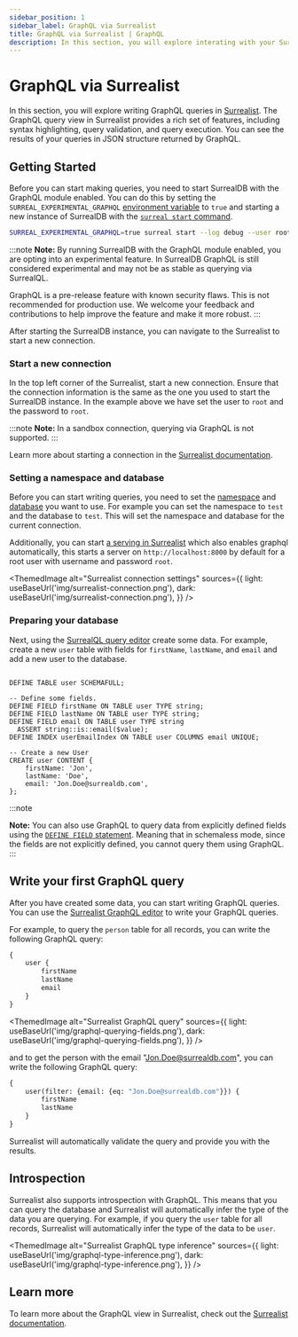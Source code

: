 ```yaml
---
sidebar_position: 1
sidebar_label: GraphQL via Surrealist 
title: GraphQL via Surrealist | GraphQL
description: In this section, you will explore interating with your SurrealDB instance using GraphQL queries using Surrealist, the official query editor for SurrealDB. Surrealist is a powerful tool that allows you to write, execute, and visualize GraphQL queries in real-time.
---
```



# GraphQL via Surrealist 

In this section, you will explore writing GraphQL queries in [Surrealist](https://surrealist.app/query). The GraphQL query view in Surrealist provides a rich set of features, including syntax highlighting, query validation, and query execution. You can see the results of your queries in JSON structure returned by GraphQL.

## Getting Started

Before you can start making queries, you need to start SurrealDB with the GraphQL module enabled. You can do this by setting the `SURREAL_EXPERIMENTAL_GRAPHQL` [environment variable](/docs/surrealdb/installation/running/env_vars) to `true` and starting a new instance of SurrealDB with the [`surreal start` command](/docs/surrealdb/cli/start).

```bash
SURREAL_EXPERIMENTAL_GRAPHQL=true surreal start --log debug --user root --password root
```

:::note
__Note:__ By running SurrealDB with the GraphQL module enabled, you are opting into an experimental feature. In SurrealDB GraphQL is still considered experimental and may not be as stable as querying via SurrealQL.  

GraphQL is a pre-release feature with known security flaws. This is not recommended for production use. We welcome your feedback and contributions to help improve the feature and make it more robust.
:::

After starting the SurrealDB instance, you can navigate to the Surrealist to start a new connection. 

### Start a new connection

In the top left corner of the Surrealist, start a new connection. Ensure that the connection information is the same as the one you used to start the SurrealDB instance. In the example above we have set the user to `root` and the password to `root`. 

:::note
__Note:__ In a sandbox connection, querying via GraphQL is not supported. 
:::

Learn more about starting a connection in the [Surrealist documentation](/docs/surrealist/getting-started). 

### Setting a namespace and database

Before you can start writing queries, you need to set the [namespace](/docs/surrealdb/introduction/concepts/namespace) and [database](/docs/surrealdb/introduction/concepts/database) you want to use. For example you can set the namespace to `test` and the database to `test`. This will set the namespace and database for the current connection.

Additionally, you can start [a serving in Surrealist](/docs/surrealist/concepts/local-database-serving) which also enables graphql automatically, this starts a server on `http://localhost:8000` by default for a root user with username and password `root`. 

<ThemedImage
  alt="Surrealist connection settings"
  sources={{
    light: useBaseUrl('img/surrealist-connection.png'),
    dark: useBaseUrl('img/surrealist-connection.png'),
  }}
/>

### Preparing your database

Next, using the [SurrealQL query editor](/docs/surrealist/concepts/sending-queries) create some data. For example, create a new `user` table with fields for `firstName`, `lastName`, and `email` and add a new user to the database.

```surql title="Creating a user table"

DEFINE TABLE user SCHEMAFULL;

-- Define some fields.
DEFINE FIELD firstName ON TABLE user TYPE string;
DEFINE FIELD lastName ON TABLE user TYPE string;
DEFINE FIELD email ON TABLE user TYPE string
  ASSERT string::is::email($value);
DEFINE INDEX userEmailIndex ON TABLE user COLUMNS email UNIQUE;

-- Create a new User 
CREATE user CONTENT {
    firstName: 'Jon',
    lastName: 'Doe',
    email: 'Jon.Doe@surrealdb.com',
};
```

:::note

__Note:__ You can also use GraphQL to query data from explicitly defined fields using the [`DEFINE FIELD` statement](/docs/surrealql/statements/define/field). Meaning that in schemaless mode, since the fields are not explicitly defined, you cannot query them using GraphQL.
:::

## Write your first GraphQL query

After you have created some data, you can start writing GraphQL queries. You can use the [Surrealist GraphQL editor](https://surrealist.app/graphql) to write your GraphQL queries. 

For example, to query the `person` table for all records, you can write the following GraphQL query:

```graphql
{
    user {
        firstName
        lastName
        email
    }
}
```

<ThemedImage
  alt="Surrealist GraphQL query"
  sources={{
    light: useBaseUrl('img/graphql-querying-fields.png'),
    dark: useBaseUrl('img/graphql-querying-fields.png'),
  }}
/>

and to get the person with the email "Jon.Doe@surrealdb.com", you can write the following GraphQL query:

```graphql
{
    user(filter: {email: {eq: "Jon.Doe@surrealdb.com"}}) {
        firstName
        lastName
    }
}
```

Surrealist will automatically validate the query and provide you with the results. 

## Introspection

Surrealist also supports introspection with GraphQL. This means that you can query the database and Surrealist will automatically infer the type of the data you are querying. For example, if you query the `user` table for all records, Surrealist will automatically infer the type of the data to be `user`.

<ThemedImage
  alt="Surrealist GraphQL type inference"
  sources={{
    light: useBaseUrl('img/graphql-type-inference.png'),
    dark: useBaseUrl('img/graphql-type-inference.png'),
  }}
/>

## Learn more 

To learn more about the GraphQL view in Surrealist, check out the [Surrealist documentation](/docs/surrealist).



